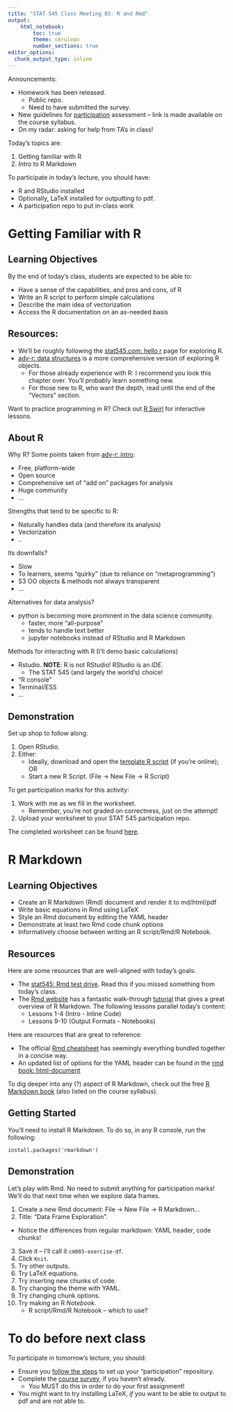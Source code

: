 ```yaml
---
title: "STAT 545 Class Meeting 03: R and Rmd"
output:
    html_notebook:
        toc: true
        theme: cerulean
        number_sections: true
editor_options: 
  chunk_output_type: inline
---
```


Announcements:

- Homework has been released.
    - Public repo.
    - Need to have submitted the survey.
- New guidelines for [participation](http://stat545.com/Classroom/participation.html) assessment -- link is made available on the course syllabus.
- On my radar: asking for help from TA's in class!

Today's topics are:

1. Getting familiar with R
2. Intro to R Markdown

To participate in today's lecture, you should have:

- R and RStudio installed
- Optionally, LaTeX installed for outputting to pdf.
- A participation repo to put in-class work

# Getting Familiar with R

## Learning Objectives

By the end of today's class, students are expected to be able to:

- Have a sense of the capabilities, and pros and cons, of R
- Write an R script to perform simple calculations
- Describe the main idea of vectorization
- Access the R documentation on an as-needed basis

## Resources:

- We'll be roughly following the [stat545.com: hello r](http://stat545.com/block002_hello-r-workspace-wd-project.html) page for exploring R.
- [adv-r: data structures](http://adv-r.had.co.nz/Data-structures.html) is a more comprehensive version of exploring R objects. 
    - For those already experience with R: I recommend you look this chapter over. You'll probably learn something new.   
    - For those new to R, who want the depth, read until the end of the "Vectors" section.

Want to practice programming in R? Check out [R Swirl](https://swirlstats.com/) for interactive lessons. 

## About R

Why R? Some points taken from [adv-r: intro](http://adv-r.had.co.nz/Introduction.html):

- Free, platform-wide
- Open source
- Comprehensive set of "add on" packages for analysis
- Huge community
- ...

Strengths that tend to be specific to R: 

- Naturally handles data (and therefore its analysis)
- Vectorization
- ..

Its downfalls?

- Slow
- To learners, seems "quirky" (due to reliance on "metaprogramming")
- S3 OO objects & methods not always transparent
- ...

Alternatives for data analysis?

- python is becoming more prominent in the data science community.
    - faster, more "all-purpose"
    - tends to handle text better
    - jupyter notebooks instead of RStudio and R Markdown

Methods for interacting with R (I'll demo basic calculations)

- Rstudio. __NOTE__: R is not RStudio! RStudio is an _IDE_. 
    - The STAT 545 (and largely the world's) choice!
- "R console"
- Terminal/ESS
- ...

## Demonstration

Set up shop to follow along:

1. Open RStudio.
2. Either:
    - Ideally, download and open the [template R script](https://github.com/STAT545-UBC/Classroom/blob/master/notes/cm003-exercise.R) (if you're online); OR
    - Start a new R Script. (File -> New File -> R Script)

To get participation marks for this activity:

1. Work with me as we fill in the worksheet.
    - Remember, you're not graded on correctness, just on the attempt!
2. Upload your worksheet to your STAT 545 participation repo.

The completed worksheet can be found [here](https://github.com/STAT545-UBC/Classroom/blob/master/notes/cm003-exercise-complete.R).

# R Markdown

## Learning Objectives

- Create an R Markdown (Rmd) document and render it to md/html/pdf
- Write basic equations in Rmd using LaTeX
- Style an Rmd document by editing the YAML header
- Demonstrate at least two Rmd code chunk options
- Informatively choose between writing an R script/Rmd/R Notebook.

## Resources

Here are some resources that are well-aligned with today's goals:

- The [stat545: Rmd test drive](http://stat545.com/block007_first-use-rmarkdown.html). Read this if you missed something from today's class.
- The [Rmd website](https://rmarkdown.rstudio.com/) has a fantastic walk-through [tutorial](https://rmarkdown.rstudio.com/lesson-1.html) that gives a great overview of R Markdown. The following lessons parallel today's content:
    - Lessons 1-4 (Intro - Inline Code)
    - Lessons 9-10 (Output Formats - Notebooks)

Here are resources that are great to reference:

- The official [Rmd cheatsheet](http://www.rstudio.com/wp-content/uploads/2016/03/rmarkdown-cheatsheet-2.0.pdf) has seemingly everything bundled together in a concise way.
- An updated list of options for the YAML header can be found in the [rmd book: html-document](https://bookdown.org/yihui/rmarkdown/html-document.html)

To dig deeper into any (?) aspect of R Markdown, check out the free [R Markdown book](https://bookdown.org/yihui/rmarkdown/) (also listed on the course syllabus).

## Getting Started

You'll need to install R Markdown. To do so, in any R console, run the following:

```
install.packages('rmarkdown')
```

## Demonstration

Let's play with Rmd. No need to submit anything for participation marks! We'll do that next time when we explore data frames.

1. Create a new Rmd document: File -> New File -> R Markdown...
2. Title: "Data Frame Exploration".

- Notice the differences from regular markdown: YAML header, code chunks!

3. Save it -- I'll call it `cm003-exercise-df`.
4. Click `Knit`.
5. Try other outputs.
6. Try LaTeX equations.
7. Try inserting new chunks of code.
8. Try changing the theme with YAML.
9. Try changing chunk options.
10. Try making an R _Notebook_. 
    - R script/Rmd/R Notebook -- which to use?


# To do before next class

To participate in tomorrow's lecture, you should:

- Ensure you [follow the steps](http://stat545.com/Classroom/participation.html) to set up your "participation" repository.
- Complete the [course survey](https://goo.gl/forms/UPvRA6a9WRod8JPb2), if you haven't already.
    - You MUST do this in order to do your first assignment!
- You might want to try installing LaTeX, _if_ you want to be able to output to pdf and are not able to.

    